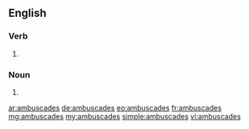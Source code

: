 ==English==

===Verb===
{{head|en}}

# {{en-third-person singular of|ambuscade}}

===Noun===
{{head|en|plural}}
# {{plural of|ambuscade|lang=en}}

[[ar:ambuscades]]
[[de:ambuscades]]
[[eo:ambuscades]]
[[fr:ambuscades]]
[[mg:ambuscades]]
[[my:ambuscades]]
[[simple:ambuscades]]
[[vi:ambuscades]]